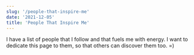 ```yaml
---
slug: '/people-that-inspire-me'
date: '2021-12-05'
title: 'People That Inspire Me'
---
```


I have a list of people that I follow and that fuels me with energy.
I want to dedicate this page to them, so that others can discover them too. =)
